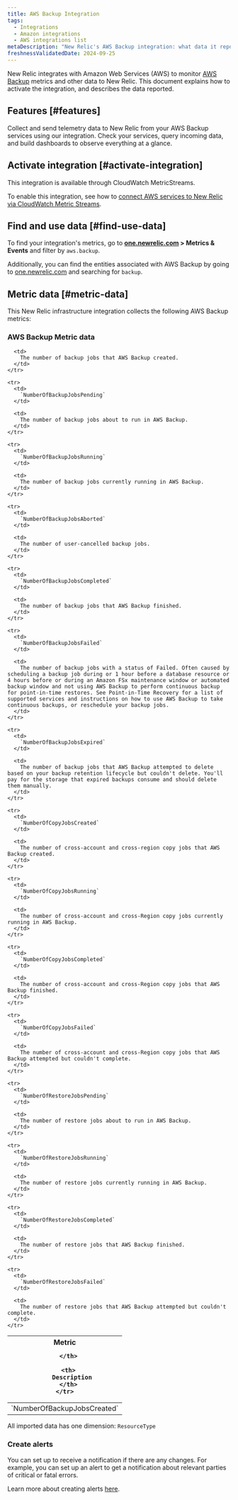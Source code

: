 ```yaml
---
title: AWS Backup Integration
tags:
  - Integrations
  - Amazon integrations
  - AWS integrations list
metaDescription: "New Relic's AWS Backup integration: what data it reports and how to enable it."
freshnessValidatedDate: 2024-09-25
---
```


New Relic integrates with Amazon Web Services (AWS) to monitor [AWS Backup](https://aws.amazon.com/backup/) metrics and other data to New Relic. This document explains how to activate the integration, and describes the data reported.

## Features [#features]

Collect and send telemetry data to New Relic from your AWS Backup services using our integration. Check your services, query incoming data, and build dashboards to observe everything at a glance.

## Activate integration [#activate-integration]

This integration is available through CloudWatch MetricStreams. 

To enable this integration, see how to [connect AWS services to New Relic via CloudWatch Metric Streams](/docs/infrastructure/amazon-integrations/connect/aws-metric-stream-setup/).

## Find and use data [#find-use-data]

To find your integration's metrics, go to <DNT>**[one.newrelic.com](https://one.newrelic.com/all-capabilities) > Metrics & Events**</DNT> and filter by `aws.backup`.

Additionally, you can find the entities associated with AWS Backup by going to [one.newrelic.com](https://one.newrelic.com/all-entities) and searching for `backup`.

## Metric data [#metric-data]

This New Relic infrastructure integration collects the following AWS Backup metrics:

### AWS Backup Metric data

<table>
  <thead>
    <tr>
      <th style={{ width: "200px" }}>
        Metric  

      </th>

      <th>
        Description
      </th>
    </tr>
  </thead>

  <tbody>
    <tr>
      <td>
        `NumberOfBackupJobsCreated`
      </td>

      <td>
        The number of backup jobs that AWS Backup created.
      </td>
    </tr>

    <tr>
      <td>
        `NumberOfBackupJobsPending`
      </td>

      <td>
        The number of backup jobs about to run in AWS Backup.
      </td>
    </tr>

    <tr>
      <td>
        `NumberOfBackupJobsRunning`
      </td>

      <td>
        The number of backup jobs currently running in AWS Backup.
      </td>
    </tr>

    <tr>
      <td>
        `NumberOfBackupJobsAborted`
      </td>

      <td>
        The number of user-cancelled backup jobs.
      </td>
    </tr>

    <tr>
      <td>
        `NumberOfBackupJobsCompleted`
      </td>

      <td>
        The number of backup jobs that AWS Backup finished.
      </td>
    </tr>

    <tr>
      <td>
        `NumberOfBackupJobsFailed`
      </td>

      <td>
        The number of backup jobs with a status of Failed. Often caused by scheduling a backup job during or 1 hour before a database resource or 4 hours before or during an Amazon FSx maintenance window or automated backup window and not using AWS Backup to perform continuous backup for point-in-time restores. See Point-in-Time Recovery for a list of supported services and instructions on how to use AWS Backup to take continuous backups, or reschedule your backup jobs.
      </td>
    </tr>

    <tr>
      <td>
        `NumberOfBackupJobsExpired`
      </td>

      <td>
        The number of backup jobs that AWS Backup attempted to delete based on your backup retention lifecycle but couldn't delete. You'll pay for the storage that expired backups consume and should delete them manually.
      </td>
    </tr>

    <tr>
      <td>
        `NumberOfCopyJobsCreated`
      </td>

      <td>
        The number of cross-account and cross-region copy jobs that AWS Backup created.
      </td>
    </tr>

    <tr>
      <td>
        `NumberOfCopyJobsRunning`
      </td>

      <td>
        The number of cross-account and cross-Region copy jobs currently running in AWS Backup.
      </td>
    </tr>

    <tr>
      <td>
        `NumberOfCopyJobsCompleted`
      </td>

      <td>
        The number of cross-account and cross-Region copy jobs that AWS Backup finished.
      </td>
    </tr>

    <tr>
      <td>
        `NumberOfCopyJobsFailed`
      </td>

      <td>
        The number of cross-account and cross-Region copy jobs that AWS Backup attempted but couldn't complete.
      </td>
    </tr>

    <tr>
      <td>
        `NumberOfRestoreJobsPending`
      </td>

      <td>
        The number of restore jobs about to run in AWS Backup.
      </td>
    </tr>

    <tr>
      <td>
        `NumberOfRestoreJobsRunning`
      </td>

      <td>
        The number of restore jobs currently running in AWS Backup.
      </td>
    </tr>

    <tr>
      <td>
        `NumberOfRestoreJobsCompleted`
      </td>

      <td>
        The number of restore jobs that AWS Backup finished.
      </td>
    </tr>

    <tr>
      <td>
        `NumberOfRestoreJobsFailed`
      </td>

      <td>
        The number of restore jobs that AWS Backup attempted but couldn't complete.
      </td>
    </tr>
  </tbody>
</table>

All imported data has one dimension: `ResourceType`

### Create alerts

You can set up <InlinePopover type="alerts"/> to receive a notification if there are any changes. For example, you can set up an alert to get a notification about relevant parties of critical or fatal errors.

Learn more about creating alerts [here](/docs/tutorial-create-alerts/create-an-alert/).
